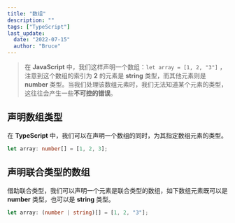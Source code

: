 ```yaml
---
title: "数组"
description: ""
tags: ["TypeScript"]
last_update:
  date: "2022-07-15"
  author: "Bruce"
---
```



> 在 **JavaScript** 中，我们这样声明一个数组：`let array = [1, 2, "3"]` ，注意到这个数组的索引为 **2** 的元素是 **string** 类型，而其他元素则是 **number** 类型。当我们处理该数组元素时，我们无法知道某个元素的类型，这往往会产生一些**不可控的错误**。

## 声明数组类型

在 **TypeScript** 中，我们可以在声明一个数组的同时，为其指定数组元素的类型。

```typescript title="TypeScript"
let array: number[] = [1, 2, 3];
```

## 声明联合类型的数组

借助<HyperLink link="/docs/typescript/types/union-type" openWindow>联合类型</HyperLink>，我们可以声明一个元素是联合类型的数组，如下数组元素既可以是 **number** 类型，也可以是 **string** 类型。

```typescript title="TypeScript"
let array: (number | string)[] = [1, 2, "3"];
```
